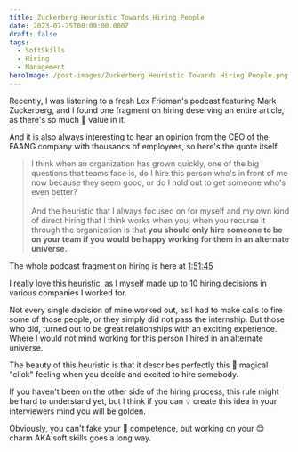 ```yaml
---
title: Zuckerberg Heuristic Towards Hiring People
date: 2023-07-25T00:00:00.000Z
draft: false
tags:
  - SoftSkills
  - Hiring
  - Management
heroImage: /post-images/Zuckerberg Heuristic Towards Hiring People.png
---
```


Recently, I was listening to a fresh Lex Fridman's podcast featuring Mark Zuckerberg, and I found one fragment on hiring deserving an entire article, as there's so much 💎 value in it.

And it is also always interesting to hear an opinion from the CEO of the FAANG company with thousands of employees, so here's the quote itself.

> I think when an organization has grown quickly, one of the big questions that teams face is, do I hire this person who's in front of me now because they seem good, or do I hold out to get someone who's even better?\
> \
> And the heuristic that I always focused on for myself and my own kind of direct hiring that I think works when you, when you recurse it through the organization is that **you should only hire someone to be on your team if you would be happy working for them in an alternate universe.**

The whole podcast fragment on hiring is here at [1:51:45](https://www.youtube.com/watch?v=Ff4fRgnuFgQ\&t=6705s)

I really love this heuristic, as I myself made up to 10 hiring decisions in various companies I worked for.

Not every single decision of mine worked out, as I had to make calls to fire some of those people, or they simply did not pass the internship. But those who did, turned out to be great relationships with an exciting experience. Where I would not mind working for this person I hired in an alternate universe.

The beauty of this heuristic is that it describes perfectly this 🎇 magical "click" feeling when you decide and excited to hire somebody.

If you haven't been on the other side of the hiring process, this rule might be hard to understand yet, but I think if you can 💡 create this idea in your interviewers mind you will be golden.

Obviously, you can't fake your 🔧 competence, but working on your 😊 charm AKA soft skills goes a long way.
